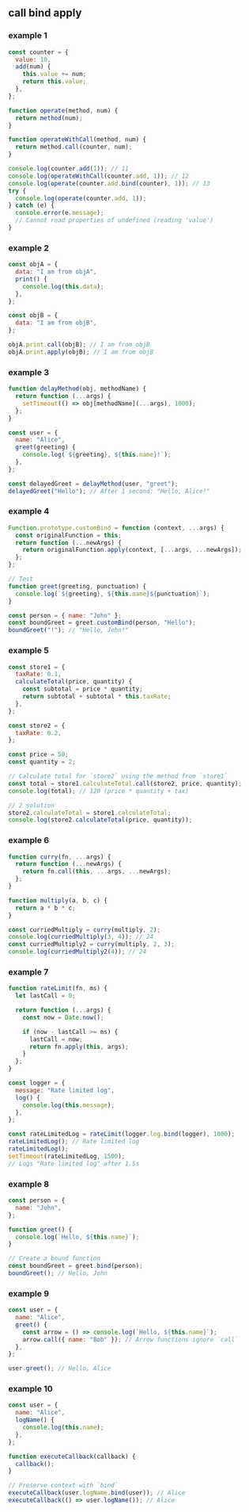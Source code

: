 
## call bind apply

### example 1

```js
const counter = {
  value: 10,
  add(num) {
    this.value += num;
    return this.value;
  },
};

function operate(method, num) {
  return method(num);
}

function operateWithCall(method, num) {
  return method.call(counter, num);
}

console.log(counter.add(1)); // 11
console.log(operateWithCall(counter.add, 1)); // 12
console.log(operate(counter.add.bind(counter), 1)); // 13
try {
  console.log(operate(counter.add, 1));
} catch (e) {
  console.error(e.message);
  // Cannot read properties of undefined (reading 'value')
}
```

### example 2

```js
const objA = {
  data: "I am from objA",
  print() {
    console.log(this.data);
  },
};

const objB = {
  data: "I am from objB",
};

objA.print.call(objB); // I am from objB
objA.print.apply(objB); // I am from objB
```

### example 3

```js
function delayMethod(obj, methodName) {
  return function (...args) {
    setTimeout(() => obj[methodName](...args), 1000);
  };
}

const user = {
  name: "Alice",
  greet(greeting) {
    console.log(`${greeting}, ${this.name}!`);
  },
};

const delayedGreet = delayMethod(user, "greet");
delayedGreet("Hello"); // After 1 second: "Hello, Alice!"
```

### example 4

```js
Function.prototype.customBind = function (context, ...args) {
  const originalFunction = this;
  return function (...newArgs) {
    return originalFunction.apply(context, [...args, ...newArgs]);
  };
};

// Test
function greet(greeting, punctuation) {
  console.log(`${greeting}, ${this.name}${punctuation}`);
}

const person = { name: "John" };
const boundGreet = greet.customBind(person, "Hello");
boundGreet("!"); // "Hello, John!"
```

### example 5

```js
const store1 = {
  taxRate: 0.1,
  calculateTotal(price, quantity) {
    const subtotal = price * quantity;
    return subtotal + subtotal * this.taxRate;
  },
};

const store2 = {
  taxRate: 0.2,
};

const price = 50;
const quantity = 2;

// Calculate total for `store2` using the method from `store1`
const total = store1.calculateTotal.call(store2, price, quantity);
console.log(total); // 120 (price * quantity + tax)

// 2 solution
store2.calculateTotal = store1.calculateTotal;
console.log(store2.calculateTotal(price, quantity));
```

### example 6

```js
function curry(fn, ...args) {
  return function (...newArgs) {
    return fn.call(this, ...args, ...newArgs);
  };
}

function multiply(a, b, c) {
  return a * b * c;
}

const curriedMultiply = curry(multiply, 2);
console.log(curriedMultiply(3, 4)); // 24
const curriedMultiply2 = curry(multiply, 2, 3);
console.log(curriedMultiply2(4)); // 24
```

### example 7

```js
function rateLimit(fn, ms) {
  let lastCall = 0;

  return function (...args) {
    const now = Date.now();

    if (now - lastCall >= ms) {
      lastCall = now;
      return fn.apply(this, args);
    }
  };
}

const logger = {
  message: "Rate limited log",
  log() {
    console.log(this.message);
  },
};

const rateLimitedLog = rateLimit(logger.log.bind(logger), 1000);
rateLimitedLog(); // Rate limited log
rateLimitedLog();
setTimeout(rateLimitedLog, 1500);
// Logs "Rate limited log" after 1.5s
```

### example 8

```js
const person = {
  name: "John",
};

function greet() {
  console.log(`Hello, ${this.name}`);
}

// Create a bound function
const boundGreet = greet.bind(person);
boundGreet(); // Hello, John
```

### example 9

```js
const user = {
  name: "Alice",
  greet() {
    const arrow = () => console.log(`Hello, ${this.name}`);
    arrow.call({ name: "Bob" }); // Arrow functions ignore `call`
  },
};

user.greet(); // Hello, Alice
```

### example 10

```js
const user = {
  name: "Alice",
  logName() {
    console.log(this.name);
  },
};

function executeCallback(callback) {
  callback();
}

// Preserve context with `bind`
executeCallback(user.logName.bind(user)); // Alice
executeCallback(() => user.logName()); // Alice
```
